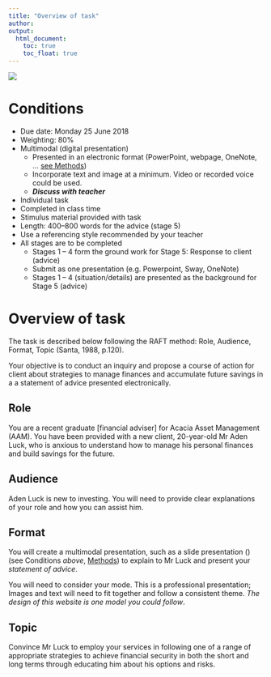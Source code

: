 ```yaml
---
title: "Overview of task"
author:  
output:
  html_document:
    toc: true
    toc_float: true
---
```

<div style="position: relative; bottom: 0; left: 0; width: 30%;">
  ![](images/AscLogo.png) 
</div>   




# Conditions 

* Due date: Monday 25 June 2018
* Weighting: 80% 
* Multimodal (digital presentation)
    + Presented in an electronic format (PowerPoint, webpage, OneNote, ... [see Methods](methods.html))
    + Incorporate text and image at a minimum. Video or recorded voice could be used.
    + _**Discuss with teacher**_
    
* Individual task  
* Completed in class time
* Stimulus material provided with task
* Length: 400–800 words for the advice (stage 5)  
* Use a referencing style recommended by your teacher 
* All stages are to be completed  
    + Stages 1 – 4 form the ground work for Stage 5: Response to client (advice)  
    + Submit as one presentation (e.g. Powerpoint, Sway, OneNote) 
    + Stages 1 – 4 (situation/details) are presented as the background for Stage 5 (advice)

# Overview of task

The task is described below following the RAFT method: Role, Audience, Format, Topic (Santa, 1988, p.120). 

Your objective is to conduct an inquiry and propose a course of action for client about strategies to manage finances and accumulate future savings in a a statement of advice presented electronically.

## Role 

You are a recent graduate [financial adviser] for Acacia Asset Management (AAM). You have been provided with a new client, 20-year-old Mr Aden Luck, who is anxious to understand how to manage his personal finances and build savings for the future.  
 
## Audience 

Aden Luck is new to investing. You will need to provide clear explanations of your role and how you can assist him.

## Format 

You will create a multimodal presentation, such as a slide presentation () (see Conditions _above_, [Methods](methods.html)) to explain to Mr Luck and present your *statement of advice*. 

You will need to consider your mode. This is a professional presentation; Images and text will need to fit together and follow a consistent theme. _The design of this website is one model you could follow_. 

## Topic

Convince Mr Luck to employ your services in following one of a range of appropriate strategies to achieve financial security in both the short and long terms through educating him about his options and risks. 



